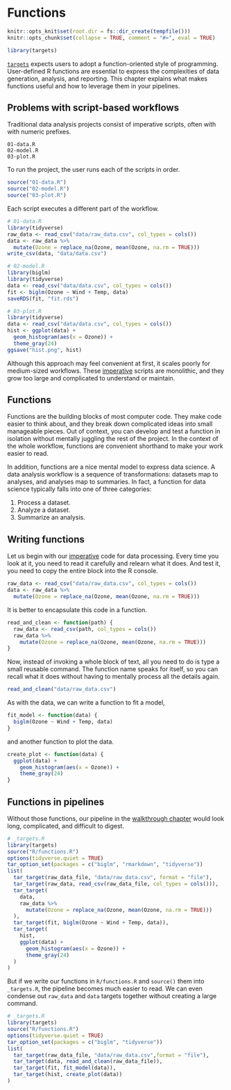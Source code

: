 # Functions {#functions}

```r
knitr::opts_knit$set(root.dir = fs::dir_create(tempfile()))
knitr::opts_chunk$set(collapse = TRUE, comment = "#>", eval = TRUE)
```

```r
library(targets)
```

[`targets`](https://github.com/ropensci/targets) expects users to adopt a function-oriented style of programming. User-defined R functions are essential to express the complexities of data generation, analysis, and reporting. This chapter explains what makes functions useful and how to leverage them in your pipelines.

## Problems with script-based workflows

Traditional data analysis projects consist of imperative scripts, often with with numeric prefixes.

```
01-data.R
02-model.R
03-plot.R
```

To run the project, the user runs each of the scripts in order.

```r
source("01-data.R")
source("02-model.R")
source("03-plot.R")
```

Each script executes a different part of the workflow.

```r
# 01-data.R
library(tidyverse)
raw_data <- read_csv("data/raw_data.csv", col_types = cols())
data <- raw_data %>%
  mutate(Ozone = replace_na(Ozone, mean(Ozone, na.rm = TRUE)))
write_csv(data, "data/data.csv")
```

```r
# 02-model.R
library(biglm)
library(tidyverse)
data <- read_csv("data/data.csv", col_types = cols())
fit <- biglm(Ozone ~ Wind + Temp, data)
saveRDS(fit, "fit.rds")
```

```r
# 03-plot.R
library(tidyverse)
data <- read_csv("data/data.csv", col_types = cols())
hist <- ggplot(data) +
  geom_histogram(aes(x = Ozone)) +
  theme_gray(24)
ggsave("hist.png", hist)
```

Although this approach may feel convenient at first, it scales poorly for medium-sized workflows. These [imperative](https://en.wikipedia.org/wiki/Imperative_programming) scripts are monolithic, and they grow too large and complicated to understand or maintain.

## Functions

Functions are the building blocks of most computer code. They make code easier to think about, and they break down complicated ideas into small manageable pieces. Out of context, you can develop and test a function in isolation without mentally juggling the rest of the project. In the context of the whole workflow, functions are convenient shorthand to make your work easier to read.

In addition, functions are a nice mental model to express data science. A data analysis workflow is a sequence of transformations: datasets map to analyses, and analyses map to summaries. In fact, a function for data science typically falls into one of three categories:

1. Process a dataset.
2. Analyze a dataset.
3. Summarize an analysis.

## Writing functions

Let us begin with our [imperative](https://en.wikipedia.org/wiki/Imperative_programming) code for data processing. Every time you look at it, you need to read it carefully and relearn what it does. And test it, you need to copy the entire block into the R console.

```r
raw_data <- read_csv("data/raw_data.csv", col_types = cols())
data <- raw_data %>%
  mutate(Ozone = replace_na(Ozone, mean(Ozone, na.rm = TRUE)))
```

It is better to encapsulate this code in a function.

```r
read_and_clean <- function(path) {
  raw_data <- read_csv(path, col_types = cols())
  raw_data %>%
    mutate(Ozone = replace_na(Ozone, mean(Ozone, na.rm = TRUE)))
}
```

Now, instead of invoking a whole block of text, all you need to do is type a small reusable command. The function name speaks for itself, so you can recall what it does without having to mentally process all the details again.

```r
read_and_clean("data/raw_data.csv")
```

As with the data, we can write a function to fit a model,

```r
fit_model <- function(data) {
  biglm(Ozone ~ Wind + Temp, data)
}
```

and another function to plot the data.

```r
create_plot <- function(data) {
  ggplot(data) +
    geom_histogram(aes(x = Ozone)) +
    theme_gray(24)
}
```

## Functions in pipelines

Without those functions, our pipeline in the [walkthrough chapter](#walkthrough) would look long, complicated, and difficult to digest.

```r
# _targets.R
library(targets)
source("R/functions.R")
options(tidyverse.quiet = TRUE)
tar_option_set(packages = c("biglm", "rmarkdown", "tidyverse"))
list(
  tar_target(raw_data_file, "data/raw_data.csv", format = "file"),
  tar_target(raw_data, read_csv(raw_data_file, col_types = cols())),
  tar_target(
    data,
    raw_data %>%
      mutate(Ozone = replace_na(Ozone, mean(Ozone, na.rm = TRUE)))
  ),
  tar_target(fit, biglm(Ozone ~ Wind + Temp, data)),
  tar_target(
    hist,
    ggplot(data) +
      geom_histogram(aes(x = Ozone)) +
      theme_gray(24)
  )
)
```

But if we write our functions in `R/functions.R` and `source()` them into `_targets.R`, the pipeline becomes much easier to read. We can even condense out `raw_data` and `data` targets together without creating a large command.

```r
# _targets.R
library(targets)
source("R/functions.R")
options(tidyverse.quiet = TRUE)
tar_option_set(packages = c("biglm", "tidyverse"))
list(
  tar_target(raw_data_file, "data/raw_data.csv",format = "file"),
  tar_target(data, read_and_clean(raw_data_file)),
  tar_target(fit, fit_model(data)),
  tar_target(hist, create_plot(data))
)
```
